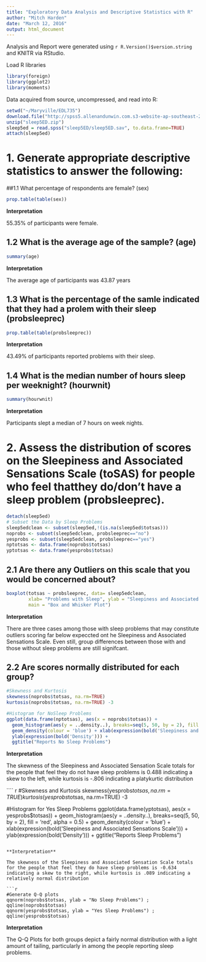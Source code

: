 ```yaml
---
title: "Exploratory Data Analysis and Descriptive Statistics with R"
author: "Mitch Harden"
date: "March 12, 2016"
output: html_document
---
```


Analysis and Report were generated using `r R.Version()$version.string` and KNITR via RStudio. 

Load R libraries
```r
library(foreign)
library(ggplot2)
library(moments)
```

Data acquired from source, uncompressed, and read into R:
```r
setwd("~/Maryville/EDL735")
download.file("http://spss5.allenandunwin.com.s3-website-ap-southeast-2.amazonaws.com/Files/sleep5ED.zip",dest="sleep5ED.zip", mode="wb")
unzip("sleep5ED.zip")
sleep5ed = read.spss("sleep5ED/sleep5ED.sav", to.data.frame=TRUE)
attach(sleep5ed)
```


# 1. Generate appropriate descriptive statistics to answer the following:

##1.1 What percentage of respondents are female? (sex)

```r
prop.table(table(sex))
```

**Interpretation**

55.35% of participants were female.

## 1.2 What is the average age of the sample? (age)

```r
summary(age)
```

**Interpretation**

The average age of participants was 43.87 years

## 1.3 What is the percentage of the samle indicated that they had a prolem with their sleep (probsleeprec)

```r
prop.table(table(probsleeprec))
```

**Interpretation**

43.49% of participants reported problems with their sleep.

## 1.4 What is the median number of hours sleep per weeknight? (hourwnit)

```r
summary(hourwnit)
```

**Interpretation**

Participants slept a median of 7 hours on week nights.

# 2. Assess the distribution of scores on the Sleepiness and Associated Sensations Scale (toSAS) for people who feel thatthey do/don't have a sleep problem (probsleeprec).
```r
detach(sleep5ed)
# Subset the Data by Sleep Problems
sleep5edclean <- subset(sleep5ed,!(is.na(sleep5ed$totsas)))
noprobs <- subset(sleep5edclean, probsleeprec=="no")
yesprobs <- subset(sleep5edclean, probsleeprec=="yes")
nptotsas <- data.frame(noprobs$totsas)
yptotsas <- data.frame(yesprobs$totsas)
```

## 2.1 Are there any Outliers on this scale that you would be concerned about?

``` r
boxplot(totsas ~ probsleeprec, data= sleep5edclean,
        xlab= "Problems with Sleep", ylab = "Sleepiness and Associated Sensations Scale",
        main = "Box and Whisker Plot")
```

**Interpretation**

There are three cases among those with sleep problems that may constitute outliers scoring far below expeccted ont he Sleepiness and Associated Sensations Scale. Even still, group differences between those with and those without sleep problems are still signifcant.

## 2.2 Are scores normally distributed for each group?

```r
#Skewness and Kurtosis
skewness(noprobs$totsas, na.rm=TRUE)
kurtosis(noprobs$totsas, na.rm=TRUE) -3

#Histogram for NoSleep Problems
ggplot(data.frame(nptotsas), aes(x = noprobs$totsas)) + 
  geom_histogram(aes(y = ..density..), breaks=seq(5, 50, by = 2), fill = 'red', alpha = 0.5) + 
  geom_density(colour = 'blue') + xlab(expression(bold('Sleepiness and Associated Sensations Scale'))) + 
  ylab(expression(bold('Density'))) +
  ggtitle("Reports No Sleep Problems")
```

**Interpretation**

The skewness of the Sleepiness and Associated Sensation Scale totals for the people that feel they do not have sleep problems is 0.488 indicating a skew to the left, while kurtosis is -.806 indicating a platykurtic distribution

```` r
#Skewness and Kurtosis
skewness(yesprobs$totsas, na.rm=TRUE)
kurtosis(yesprobs$totsas, na.rm=TRUE) -3

#Histogram for Yes Sleep Problems
ggplot(data.frame(yptotsas), aes(x = yesprobs$totsas)) + 
  geom_histogram(aes(y = ..density..), breaks=seq(5, 50, by = 2), fill = 'red', alpha = 0.5) + 
  geom_density(colour = 'blue') + 
  xlab(expression(bold('Sleepiness and Associated Sensations Scale'))) + 
  ylab(expression(bold('Density'))) + 
  ggtitle("Reports Sleep Problems")

```

**Interpretation**

The skewness of the Sleepiness and Associated Sensation Scale totals for the people that feel they do have sleep problems is -0.634 indicating a skew to the right, while kurtosis is .089 indicating a relatively normal distribution

```r
#Generate Q-Q plots
qqnorm(noprobs$totsas, ylab = "No Sleep Problems") ; qqline(noprobs$totsas)
qqnorm(yesprobs$totsas, ylab = "Yes Sleep Problems") ; qqline(yesprobs$totsas)
```

**Interpretation**

The Q-Q Plots for both groups depict a fairly normal distribution with a light amount of tailing, particularly in among the people reporting sleep problems.
